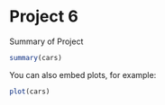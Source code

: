 Project 6
========================================================

Summary of Project

```r
summary(cars)
```

You can also embed plots, for example:

```r
plot(cars)
```

